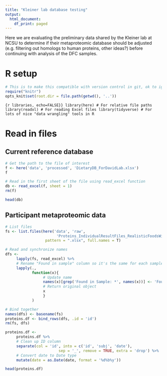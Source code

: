 ```yaml
---
title: "Kleiner lab database testing"
output:
  html_document:
    df_print: paged
---
```


Here we are evaluating the preliminary data shared by the Kleiner lab at NCSU to determine if their metaproteomic database should be adjusted (e.g. filtering out homologs to human proteins, other ideas?) before continuing with analysis of the DFC samples.

# R setup

```r
# This is to make this compatible with version control in git, ok to ignore/exclude
require("knitr")
opts_knit$set(root.dir = file.path(getwd(), '..'))
```

```{r libraries, echo=FALSE}}
library(here) # For relative file paths
library(readxl) # For reading Excel files
library(tidyverse) # For lots of nice "data wrangling" tools in R
```

# Read in files

## Current reference database

```r
# Get the path to the file of interest
f <- here('data', 'processed', 'DietaryDB_ForDavidLab.xlsx')
f
```

```r
# Read in the first sheet of the file using read_excel function
db <- read_excel(f, sheet = 1)
rm(f)

head(db)
```

## Participant metaproteomic data

```r
# List files
fs <- list.files(here('data', 'raw',
                       'Proteins_IndividualResultFiles_RealisticFoodsWithMicrobiota'),
                  pattern = ".xlsx", full.names = T)

# Read and synchronize names
dfs <- 
     lapply(fs, read_excel) %>% 
     # Rename "Found in sample" column so it's the same for each sample
     lapply(., 
            function(x){
                 # Update name
                 names(x)[grep('Found in Sample: *', names(x))] <- 'Found in Sample'
                 # Return original object
                 x
                 }
            )

# Bind together
names(dfs) <- basename(fs)
proteins.df <- bind_rows(dfs, .id = 'id')
rm(fs, dfs)
```

```r
proteins.df <- 
     proteins.df %>% 
     # Clean up ID column
     separate(col = 'id', into = c('id', 'subj', 'date'),
                        sep = '_', remove = TRUE, extra = 'drop') %>% 
     # Convert date to Date type
     mutate(date = as.Date(date, format = '%d%b%y'))
```

```r
head(proteins.df)
```
